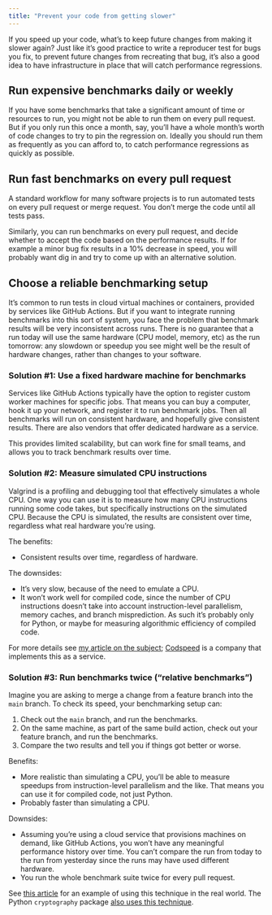 ```yaml
---
title: "Prevent your code from getting slower"
---
```


If you speed up your code, what's to keep future changes from making it slower again?
Just like it's good practice to write a reproducer test for bugs you fix, to prevent future changes from recreating that bug, it's also a good idea to have infrastructure in place that will catch performance regressions.

## Run expensive benchmarks daily or weekly

If you have some benchmarks that take a significant amount of time or resources to run, you might not be able to run them on every pull request.
But if you only run this once a month, say, you'll have a whole month's worth of code changes to try to pin the regression on.
Ideally you should run them as frequently as you can afford to, to catch performance regressions as quickly as possible.

## Run fast benchmarks on every pull request

A standard workflow for many software projects is to run automated tests on every pull request or merge request.
You don't merge the code until all tests pass.

Similarly, you can run benchmarks on every pull request, and decide whether to accept the code based on the performance results.
If for example a minor bug fix results in a 10% decrease in speed, you will probably want dig in and try to come up with an alternative solution.

## Choose a reliable benchmarking setup

It's common to run tests in cloud virtual machines or containers, provided by services like GitHub Actions.
But if you want to integrate running benchmarks into this sort of system, you face the problem that benchmark results will be very inconsistent across runs.
There is no guarantee that a run today will use the same hardware (CPU model, memory, etc) as the run tomorrow: any slowdown or speedup you see might well be the result of hardware changes, rather than changes to your software.

### Solution #1: Use a fixed hardware machine for benchmarks

Services like GitHub Actions typically have the option to register custom worker machines for specific jobs.
That means you can buy a computer, hook it up your network, and register it to run benchmark jobs.
Then all benchmarks will run on consistent hardware, and hopefully give consistent results.
There are also vendors that offer dedicated hardware as a service.

This provides limited scalability, but can work fine for small teams, and allows you to track benchmark results over time.

### Solution #2: Measure simulated CPU instructions

Valgrind is a profiling and debugging tool that effectively simulates a whole CPU.
One way you can use it is to measure how many CPU instructions running some code takes, but specifically instructions on the simulated CPU.
Because the CPU is simulated, the results are consistent over time, regardless what real hardware you're using.

The benefits:

* Consistent results over time, regardless of hardware.

The downsides:

* It's very slow, because of the need to emulate a CPU.
* It won't work well for compiled code, since the number of CPU instructions doesn't take into account instruction-level parallelism, memory caches, and branch misprediction.
  As such it's probably only for Python, or maybe for measuring algorithmic efficiency of compiled code.

For more details see [my article on the subject](https://pythonspeed.com/articles/consistent-benchmarking-in-ci/); [Codspeed](https://codspeed.io) is a company that implements this as a service.

### Solution #3: Run benchmarks twice ("relative benchmarks")

Imagine you are asking to merge a change from a feature branch into the `main` branch.
To check its speed, your benchmarking setup can:

1. Check out the `main` branch, and run the benchmarks.
2. On the same machine, as part of the same build action, check out your feature branch, and run the benchmarks.
3. Compare the two results and tell you if things got better or worse.

Benefits:

* More realistic than simulating a CPU, you'll be able to measure speedups from instruction-level parallelism and the like.
  That means you can use it for compiled code, not just Python.
* Probably faster than simulating a CPU.

Downsides:

* Assuming you're using a cloud service that provisions machines on demand, like GitHub Actions, you won't have any meaningful performance history over time.
  You can't compare the run from today to the run from yesterday since the runs may have used different hardware.
* You run the whole benchmark suite twice for every pull request.

See [this article](https://labs.quansight.org/blog/2021/08/github-actions-benchmarks) for an example of using this technique in the real world.
The Python `cryptography` package [also uses this technique](https://github.com/pyca/cryptography/blob/main/.github/workflows/benchmark.yml).
